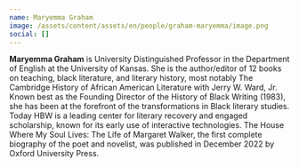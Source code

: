 ```yaml
---
name: Maryemma Graham
image: /assets/content/assets/en/people/graham-maryemma/image.png
social: []
---
```

**Maryemma Graham** is University Distinguished Professor in the Department of English at the University of Kansas. She is the author/editor of 12 books on teaching, black literature, and literary history, most notably The Cambridge History of African American Literature with Jerry W. Ward, Jr. Known best as the Founding Director of the History of Black Writing (1983), she has been at the forefront of the transformations in Black literary studies. Today HBW is a leading center for literary recovery and engaged scholarship, known for its early use of interactive technologies. The House Where My Soul Lives: The Life of Margaret Walker, the first complete biography of the poet and novelist, was published in December 2022 by Oxford University Press.
